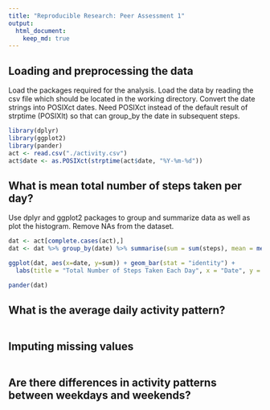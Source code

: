 ---
title: "Reproducible Research: Peer Assessment 1"
output: 
  html_document:
    keep_md: true
---

## Loading and preprocessing the data
Load the packages required for the analysis. Load the data by reading the csv file which should be located in the working directory. Convert the date strings into POSIXct dates. Need POSIXct instead of the default result of strptime (POSIXlt) so that can group_by the date in subsequent steps.
```{r echo=TRUE, warning=FALSE, message=FALSE}
library(dplyr)
library(ggplot2)
library(pander)
act <- read.csv("./activity.csv")
act$date <- as.POSIXct(strptime(act$date, "%Y-%m-%d"))
```

## What is mean total number of steps taken per day?
Use dplyr and ggplot2 packages to group and summarize data as well as plot the histogram. Remove NAs from the dataset.
```{r echo=TRUE}
dat <- act[complete.cases(act),]
dat <- dat %>% group_by(date) %>% summarise(sum = sum(steps), mean = mean(steps), median = median(steps))

ggplot(dat, aes(x=date, y=sum)) + geom_bar(stat = "identity") + 
  labs(title = "Total Number of Steps Taken Each Day", x = "Date", y = "Number of Steps")

pander(dat)

```


## What is the average daily activity pattern?

```{r echo=TRUE}

```

## Imputing missing values

```{r echo=TRUE}

```

## Are there differences in activity patterns between weekdays and weekends?
